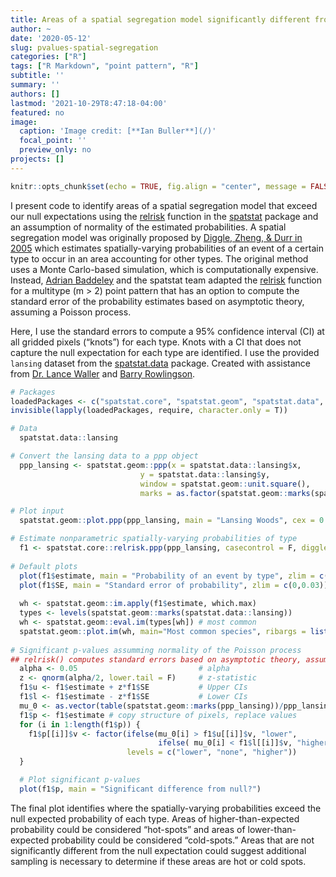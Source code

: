 ```yaml
---
title: Areas of a spatial segregation model significantly different from null expectations
author: ~
date: '2020-05-12'
slug: pvalues-spatial-segregation
categories: ["R"]
tags: ["R Markdown", "point pattern", "R"]
subtitle: ''
summary: ''
authors: []
lastmod: '2021-10-29T8:47:18-04:00'
featured: no
image:
  caption: 'Image credit: [**Ian Buller**](/)'
  focal_point: ''
  preview_only: no
projects: []
---
```


```r
knitr::opts_chunk$set(echo = TRUE, fig.align = "center", message = FALSE, warning = FALSE, fig.path = "static")
```

I present code to identify areas of a spatial segregation model that exceed our null expectations using the [relrisk](https://github.com/spatstat/spatstat/blob/master/man/relrisk.Rd){target="_blank"} function in the [spatstat](https://github.com/spatstat/spatstat){target="_blank"} package and an assumption of normality of the estimated probabilities. A spatial segregation model was originally proposed by [Diggle, Zheng, & Durr in 2005]( https://doi.org/10.1111/j.1467-9876.2005.05373.x){target="_blank"} which estimates spatially-varying probabilities of an event of a certain type to occur in an area accounting for other types. The original method uses a Monte Carlo-based simulation, which is computationally expensive. Instead, [Adrian Baddeley](https://github.com/baddstats){target="_blank"} and the spatstat team adapted the [relrisk](https://github.com/spatstat/spatstat/blob/master/man/relrisk.Rd){target="_blank"} function for a multitype (m > 2) point pattern that has an option to compute the standard error of the probability estimates based on asymptotic theory, assuming a Poisson process. 

Here, I use the standard errors to compute a 95\% confidence interval (CI) at all gridded pixels ("knots") for each type. Knots with a CI that does not capture the null expectation for each type are identified. I use the provided `lansing` dataset from the [spatstat.data](https://github.com/spatstat/spatstat.data){target="_blank"} package. Created with assistance from [Dr. Lance Waller](https://sph.emory.edu/faculty/profile/index.php?FID=345){target="_blank"} and [Barry Rowlingson](http://barry.rowlingson.com/){target="_blank"}.

```r
# Packages
loadedPackages <- c("spatstat.core", "spatstat.geom", "spatstat.data", "spatstat")
invisible(lapply(loadedPackages, require, character.only = T))
```

```r
# Data
  spatstat.data::lansing

# Convert the lansing data to a ppp object
  ppp_lansing <- spatstat.geom::ppp(x = spatstat.data::lansing$x, 
                             y = spatstat.data::lansing$y,
                             window = spatstat.geom::unit.square(),
                             marks = as.factor(spatstat.geom::marks(spatstat.data::lansing)))

# Plot input
  spatstat.geom::plot.ppp(ppp_lansing, main = "Lansing Woods", cex = 0.5)
```

```r
# Estimate nonparametric spatially-varying probabilities of type
  f1 <- spatstat.core::relrisk.ppp(ppp_lansing, casecontrol = F, diggle = T, se = T, sigma = bw.diggle)
  
# Default plots
  plot(f1$estimate, main = "Probability of an event by type", zlim = c(0,1)) # probabilities
  plot(f1$SE, main = "Standard error of probability", zlim = c(0,0.03)) # standard errors
  
  wh <- spatstat.geom::im.apply(f1$estimate, which.max)
  types <- levels(spatstat.geom::marks(spatstat.data::lansing))
  wh <- spatstat.geom::eval.im(types[wh]) # most common 
  spatstat.geom::plot.im(wh, main="Most common species", ribargs = list(las = 1))
  
# Significant p-values assumming normality of the Poisson process
## relrisk() computes standard errors based on asymptotic theory, assuming a Poisson process
  alpha <- 0.05                           # alpha
  z <- qnorm(alpha/2, lower.tail = F)     # z-statistic
  f1$u <- f1$estimate + z*f1$SE           # Upper CIs
  f1$l <- f1$estimate - z*f1$SE           # Lower CIs
  mu_0 <- as.vector(table(spatstat.geom::marks(ppp_lansing))/ppp_lansing$n) # null expectations by type
  f1$p <- f1$estimate # copy structure of pixels, replace values
  for (i in 1:length(f1$p)) {
    f1$p[[i]]$v <- factor(ifelse(mu_0[i] > f1$u[[i]]$v, "lower",
                                 ifelse( mu_0[i] < f1$l[[i]]$v, "higher", "none")),
                          levels = c("lower", "none", "higher"))
  }

  # Plot significant p-values
  plot(f1$p, main = "Significant difference from null?")
```

The final plot identifies where the spatially-varying probabilities exceed the null expected probability of each type. Areas of higher-than-expected probability could be considered "hot-spots" and areas of lower-than-expected probability could be considered "cold-spots." Areas that are not significantly different from the null expectation could suggest additional sampling is necessary to determine if these areas are hot or cold spots. 
